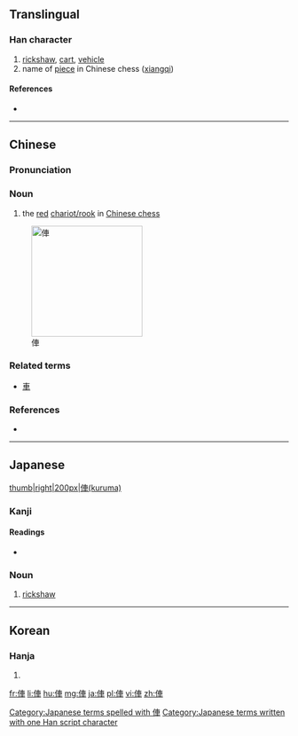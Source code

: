 {{also|伡}}
==Translingual==

===Han character===
{{Han char|rn=9|rad=人|as=07|sn=9|four=|canj=人十田十 (OJWJ)|ids=⿰[[亻]][[車]]}}

# [[rickshaw]], [[cart]], [[vehicle]]
# name of [[piece]] in Chinese chess ([[xiangqi]])

====References====
* {{Han ref|kx=0106.041|dkj=00720|dj=0225.100|hdz=10157.010|uh=4FE5|ud=20453}}

----

==Chinese==
{{zh-forms|s=伡}}

===Pronunciation===
{{zh-pron
|m=chē,jū
|c=ce1
|mc=
|oc=
|ma=
|cat=n
}}

===Noun===
{{zh-noun|t}}

# the [[red]] [[w:Chinese_chess#Chariot.2FRook|chariot/rook]] in [[w:Xiangqi|Chinese chess]]

[[Image:Xiangqi Chariot.png|200px|thumb|right|俥]]

===Related terms===
* [[車]]

===References===
* {{pedialite|xiangqi}}

----

==Japanese==
[[file:JapaneseRickshaw.jpg|thumb|right|200px|俥(kuruma)]]

===Kanji===
{{ja-kanji|grade=|rs=人07}}

====Readings====
* {{ja-readings|on=|kun=[[くるま]] (kuruma)}}

===Noun===
{{ja-noun|k|hira=くるま|rom=kuruma}}

# [[rickshaw]]

[[Category:Japanese terms spelled with 俥]]
[[Category:Japanese terms written with one Han script character]]

----

==Korean==

===Hanja===
{{ko-hanja|hangeul=거|rv=geo|mr=kŏ}}

# {{defn|lang=ko|sort=人07}}

[[fr:俥]]
[[li:俥]]
[[hu:俥]]
[[mg:俥]]
[[ja:俥]]
[[pl:俥]]
[[vi:俥]]
[[zh:俥]]
